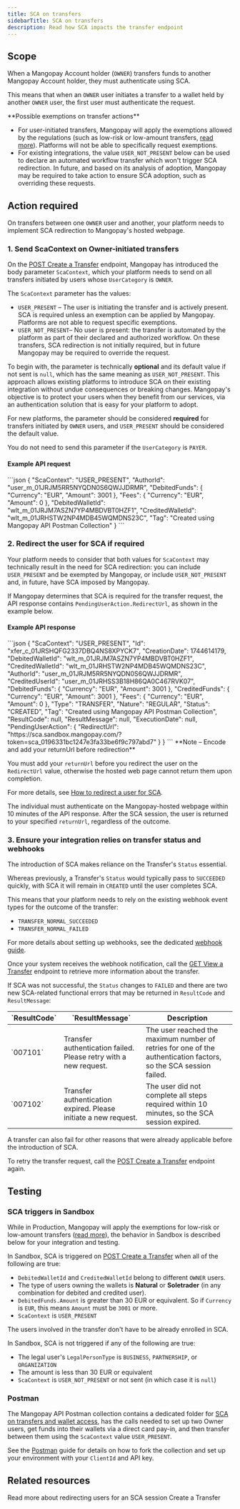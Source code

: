 ```yaml
---
title: SCA on transfers
sidebarTitle: SCA on transfers
description: Read how SCA impacts the transfer endpoint
---
```


## Scope

When a Mangopay Account holder (`OWNER`) transfers funds to another Mangopay Account holder, they must authenticate using SCA.

This means that when an `OWNER` user initiates a transfer to a wallet held by another `OWNER` user, the first user must authenticate the request. 

<Info>
**Possible exemptions on transfer actions**

- For user-initiated transfers, Mangopay will apply the exemptions allowed by the regulations (such as low-risk or low-amount transfers, [read more](/guides/sca#exemptions-on-actions)). Platforms will not be able to specifically request exemptions.
- For existing integrations, the value `USER_NOT_PRESENT` below can be used to declare an automated workflow transfer which won't trigger SCA redirection. In future, and based on its analysis of adoption, Mangopay may be required to take action to ensure SCA adoption, such as overriding these requests.
</Info>

## Action required

On transfers between one `OWNER` user and another, your platform needs to implement SCA redirection to Mangopay's hosted webpage. 

### 1. Send ScaContext on Owner-initiated transfers

On the [POST Create a Transfer](/api-reference/transfers/create-transfer) endpoint, Mangopay has introduced the body parameter `ScaContext`, which your platform needs to send on all transfers initiated by users whose `UserCategory` is `OWNER`. 

The `ScaContext` parameter has the values:

- `USER_PRESENT` – The user is initiating the transfer and is actively present. SCA is required unless an exemption can be applied by Mangopay. Platforms are not able to request specific exemptions.
- `USER_NOT_PRESENT`– No user is present: the transfer is automated by the platform as part of their declared and authorized workflow. On these transfers, SCA redirection is not initially required, but in future Mangopay may be required to override the request.

To begin with, the parameter is technically **optional** and its default value if not sent is `null`, which has the same meaning as `USER_NOT_PRESENT`. This approach allows existing platforms to introduce SCA on their existing integration without undue consequences or breaking changes. Mangopay's objective is to protect your users when they benefit from our services, via an authentication solution that is easy for your platform to adopt. 

For new platforms, the parameter should be considered **required** for transfers initiated by `OWNER` users, and `USER_PRESENT` should be considered the default value.

You do not need to send this parameter if the `UserCategory` is `PAYER`.

#### Example API request

<Accordion title="See API request example with user present">
```json
{
    "ScaContext": "USER_PRESENT", 
    "AuthorId": "user_m_01JRJM5RR5NYQDN0S6QWJJDRMR",
    "DebitedFunds": {
        "Currency": "EUR",
        "Amount": 3001 
    },
    "Fees": {
        "Currency": "EUR",
        "Amount": 0
    },   
    "DebitedWalletId": "wlt_m_01JRJM7ASZN7YP4MBDVBT0HZF1",
    "CreditedWalletId": "wlt_m_01JRHSTW2NP4MDB45WQMDNS23C",
    "Tag": "Created using Mangopay API Postman Collection"
}
```
</Accordion>

### 2. Redirect the user for SCA if required 

Your platform needs to consider that both values for `ScaContext` may technically result in the need for SCA redirection: you can include `USER_PRESENT` and be exempted by Mangopay, or include `USER_NOT_PRESENT` and, in future, have SCA imposed by Mangopay.

If Mangopay determines that SCA is required for the transfer request, the API response contains `PendingUserAction.RedirectUrl`, as shown in the example below.

#### Example API response

<Accordion title="See API response example if SCA required">
```json
{
    "ScaContext": "USER_PRESENT",
    "Id": "xfer_c_01JRSHQFG2337DBQ4NS8XPYCK7",
    "CreationDate": 1744614179,
    "DebitedWalletId": "wlt_m_01JRJM7ASZN7YP4MBDVBT0HZF1",
    "CreditedWalletId": "wlt_m_01JRHSTW2NP4MDB45WQMDNS23C",
    "AuthorId": "user_m_01JRJM5RR5NYQDN0S6QWJJDRMR",
    "CreditedUserId": "user_m_01JRHSS3B18H86QA0C467RVK07",
    "DebitedFunds": {
        "Currency": "EUR",
        "Amount": 3001
    },
    "CreditedFunds": {
        "Currency": "EUR",
        "Amount": 3001
    },
    "Fees": {
        "Currency": "EUR",
        "Amount": 0
    },
    "Type": "TRANSFER",
    "Nature": "REGULAR",
    "Status": "CREATED",
    "Tag": "Created using Mangopay API Postman Collection",
    "ResultCode": null,
    "ResultMessage": null,
    "ExecutionDate": null,
    "PendingUserAction": {
        "RedirectUrl": "https://sca.sandbox.mangopay.com/?token=sca_0196331bc1247e3fa33be6f9c797abd7"
    }
}
```
</Accordion>

<Note>
**Note – Encode and add your returnUrl before redirection**

You must add your `returnUrl` before you redirect the user on the `RedirectUrl` value, otherwise the hosted web page cannot return them upon completion.

For more details, see [How to redirect a user for SCA](/guides/sca/session#how-to-redirect-a-user-for-sca).
</Note>

The individual must authenticate on the Mangopay-hosted webpage within 10 minutes of the API response. After the SCA session, the user is returned to your specified `returnUrl`, regardless of the outcome.

### 3. Ensure your integration relies on transfer status and webhooks 

The introduction of SCA makes reliance on the Transfer's `Status` essential. 

Whereas previously, a Transfer's `Status` would typically pass to `SUCCEEDED` quickly, with SCA it will remain in `CREATED` until the user completes SCA.

This means that your platform needs to rely on the existing webhook event types for the outcome of the transfer:

- `TRANSFER_NORMAL_SUCCEEDED`
- `TRANSFER_NORMAL_FAILED`

For more details about setting up webhooks, see the dedicated [webhook guide](/webhooks).

Once your system receives the webhook notification, call the [GET View a Transfer](/api-reference/transfers/view-transfer) endpoint to retrieve more information about the transfer.

If SCA was not successful, the `Status` changes to `FAILED` and there are two new SCA-related functional errors that may be returned in `ResultCode` and `ResultMessage`:

<table>
<thead>
<tr>
<th class="header">`ResultCode`</th>
<th class="header">`ResultMessage`</th>
<th class="header">Description</th>
</tr>
</thead>
<tbody>
<tr>
<td class="table-content">
`007101`	
</td>
<td class="table-content">
Transfer authentication failed. Please retry with a new request.	
</td>
<td class="table-content">
The user reached the maximum number of retries for one of the authentication factors, so the SCA session failed.
</td>
</tr>
<tr>
<td class="table-content">
`007102`	
</td>
<td class="table-content">
Transfer authentication expired. Please initiate a new request.
</td>
<td class="table-content">
The user did not complete all steps required within 10 minutes, so the SCA session expired.
</td>
</tr>
</tbody>
</table>

A transfer can also fail for other reasons that were already applicable before the introduction of SCA. 

To retry the transfer request, call the [POST Create a Transfer](/api-reference/transfers/create-transfer) endpoint again. 

## Testing

### SCA triggers in Sandbox

While in Production, Mangopay will apply the exemptions for low-risk or low-amount transfers ([read more](/guides/sca#exemptions-on-actions)), the behavior in Sandbox is described below for your integration and testing.

In Sandbox, SCA is triggered on [POST Create a Transfer](/api-reference/transfers/create-transfer) when all of the following are true: 
- `DebitedWalletId` and `CreditedWalletId` belong to different `OWNER` users. 
- The type of users owning the wallets is **Natural** or **Soletrader** (in any combination for debited and credited user).
- `DebitedFunds.Amount` is greater than 30 EUR or equivalent. So if `Currency` is `EUR`, this means `Amount` must be `3001` or more.
- `ScaContext` is `USER_PRESENT`

The users involved in the transfer don't have to be already enrolled in SCA.

In Sandbox, SCA is not triggered if any of the following are true:
- The legal user's `LegalPersonType` is `BUSINESS`, `PARTNERSHIP`, or `ORGANIZATION`
- The amount is less than 30 EUR or equivalent
- `ScaContext` is `USER_NOT_PRESENT` or not sent (in which case it is `null`)

### Postman 

The Mangopay API Postman collection contains a dedicated folder for <a href="https://www.postman.com/mgp-productstars/mangopay-sandbox/folder/jk6okvt" target="_blank">SCA on transfers and wallet access</a>, has the calls needed to set up two Owner users, get funds into their wallets via a direct card pay-in, and then transfer between them using the `ScaContext` value `USER_PRESENT`.

See the [Postman](/postman) guide for details on how to fork the collection and set up your environment with your `ClientId` and API key.

## Related resources

<CardGroup cols={2}>
<Card
  title="SCA session"
  href="/guides/sca/session"
>
Read more about redirecting users for an SCA session
</Card>
<Card
  title="Endpoint"
  href="/api-reference/transfers/create-transfer"
>
Create a Transfer
</Card>
</CardGroup>